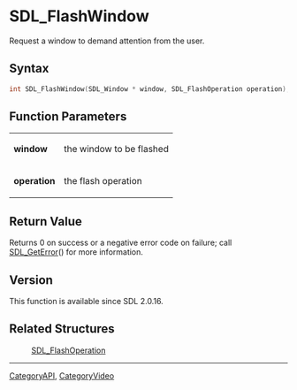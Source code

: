 = SDL_FlashWindow =

Request a window to demand attention from the user.

== Syntax ==

<syntaxhighlight lang='c'>
int SDL_FlashWindow(SDL_Window * window, SDL_FlashOperation operation);
</syntaxhighlight>

== Function Parameters ==

{|
|'''window'''
|the window to be flashed
|-
|'''operation'''
|the flash operation
|}

== Return Value ==

Returns 0 on success or a negative error code on failure; call
[[SDL_GetError]]() for more information.

== Version ==

This function is available since SDL 2.0.16.

== Related Structures ==

:[https://wiki.libsdl.org/SDL_FlashOperation SDL_FlashOperation]

----
[[CategoryAPI]], [[CategoryVideo]]


